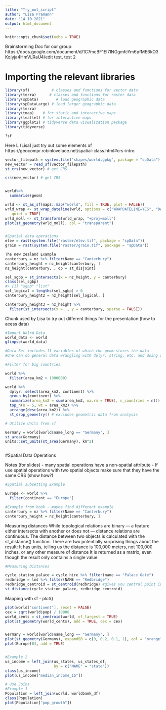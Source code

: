 ```yaml
---
title: "Try_out_script"
author: "Lisa Pramann"
date: "14 10 2021"
output: html_document
---
```


```r
knitr::opts_chunk$set(echo = TRUE)
```

Brainstorming Doc for our group: https://docs.google.com/document/d/1C7mcBF1EI7lNGgmfcYm6pfME6kO3Kqlyja4HmVLRaU4/edit
test, test 2


# Importing the relevant libraries 
```r

library(sf)          # classes and functions for vector data
library(terra)      # classes and functions for raster data
library(spData)        # load geographic data
library(spDataLarge) # load larger geographic data
library(terra)
library(tmap)    # for static and interactive maps
library(leaflet) # for interactive maps
library(ggplot2) # tidyverse data visualization package
library(tidyverse)

?sf
```


Here L (Lisa) just try out some elements of https://geocompr.robinlovelace.net/spatial-class.html#crs-intro

```r
vector_filepath = system.file("shapes/world.gpkg", package = "spData")
new_vector = read_sf(vector_filepath)
st_crs(new_vector) # get CRS

crs(new_vector) # get CRS


world%>% 
  summarise(geom)

wrld <- st_as_sf(maps::map("world", fill = TRUE, plot = FALSE))
wrld_wrap <- st_wrap_dateline(wrld, options = c("WRAPDATELINE=YES", "DATELINEOFFSET=180"),
   quiet = TRUE)
wrld_moll <- st_transform(wrld_wrap, "+proj=moll")
plot(st_geometry(wrld_moll), col = "transparent")


#Spatial data operations
elev = rast(system.file("raster/elev.tif", package = "spData"))
grain = rast(system.file("raster/grain.tif", package = "spData"))

The new zealand Example 
canterbury = nz %>% filter(Name == "Canterbury")
canterbury_height = nz_height[canterbury, ]
nz_height[canterbury, , op = st_disjoint]

sel_sgbp = st_intersects(x = nz_height, y = canterbury)
class(sel_sgbp)
#> [1] "sgbp" "list"
sel_logical = lengths(sel_sgbp) > 0
canterbury_height2 = nz_height[sel_logical, ]

canterbury_height3 = nz_height %>%
  filter(st_intersects(x = ., y = canterbury, sparse = FALSE))
```


Chunk used by Lisa to try out different things for the presentation (how to acess data)

```r
#Import Wolrd Data 
world_data <- world
glimpse(world_data)

#Data Set includes 11 variables of which the geom stores the data 
#One can do general data wrangling with dplyr, string, etc. and doing attribute data operations 

#Filter for big countries 

world %>%
  filter(area_km2 > 1000000)

world %>% 
  dplyr::select(area_km2, continent) %>% 
  group_by(continent) %>% 
  summarize(area_km2 = sum(area_km2, na.rm = TRUE), n_countries = n()) %>% 
  top_n(n = 5, wt = area_km2) %>%
  arrange(desc(area_km2)) %>%
  st_drop_geometry() # excludes geometric data from analysis 

# Utilize Units from sf 

Germany = world[world$name_long == "Germany", ]
st_area(Germany)
units::set_units(st_area(Germany), km^2)



```

#Spatial Data Operations 

Notes (for slides)
- many spatial operations have a non-spatial attribute 
- If use spatial operations with two spatial objects make sure that they have the same CRS 
(show how?)


```r
#Spatial subsetting Example

Europe <- world %>% 
  filter(continent == "Europe")

#Example from book - maybe find different example 
canterbury = nz %>% filter(Name == "Canterbury")
canterbury_height = nz_height[canterbury, ]


```


Measuring distances
While topological relations are binary — a feature either intersects with another or does not — distance relations are continuous. The distance between two objects is calculated with the st_distance() function. 
There are two potentially surprising things about the result:
It has units, telling us the distance is 100,000 meters, not 100,000 inches, or any other measure of distance
It is returned as a matrix, even though the result only contains a single value
```r
#Measuring Distances 

cycle_station_palace = cycle_hire %>% filter(name == "Palace Gate")
redbridge = lnd %>% filter(NAME == "Redbridge")
redbridge_centroid = st_centroid(redbridge) #gives you central point in selected area
st_distance(cycle_station_palace, redbridge_centroid) 

```

Mapping with sf - plot()
```r
plot(world["continent"], reset = FALSE)
cex = sqrt(world$pop) / 10000
world_cents = st_centroid(world, of_largest = TRUE)
plot(st_geometry(world_cents), add = TRUE, cex = cex)


Germany = world[world$name_long == "Germany", ]
plot(st_geometry(Germany), expandBB = c(0, 0.2, 0.1, 1), col = "orange", lwd = 3)
plot(Europe[0], add = TRUE)


#Example 2
us_income = left_join(us_states, us_states_df,
                      by = c("NAME" = "state"))
class(us_income)
plot(us_income["median_income_15"])

# Use Joins
#Example 1
Population = left_join(world, worldbank_df)
class(Population)
plot(Population["pop_growth"])

```

